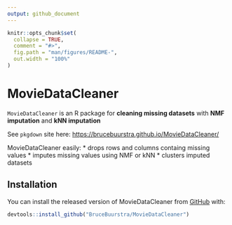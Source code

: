 ```yaml
---
output: github_document
---
```


<!-- README.md is generated from README.Rmd. Please edit that file -->

```r
knitr::opts_chunk$set(
  collapse = TRUE,
  comment = "#>",
  fig.path = "man/figures/README-",
  out.width = "100%"
)
```

# MovieDataCleaner

<!-- badges: start -->
<!-- badges: end -->

`MovieDataCleaner` is an R package for **cleaning missing datasets** with **NMF imputation** and **kNN imputation**

See `pkgdown` site here: [https://brucebuurstra.github.io/MovieDataCleaner/](https://brucebuurstra.github.io/MovieDataCleaner/)

MovieDataCleaner easily:
* drops rows and columns containg missing values
* imputes missing values using NMF or kNN
* clusters imputed datasets

## Installation

You can install the released version of MovieDataCleaner from [GitHub](https://github.com) with:

``` r
devtools::install_github("BruceBuurstra/MovieDataCleaner")
```
